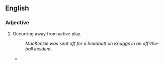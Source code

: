 ==English==

===Adjective===
{{en-adj}}

# {{context|sports|of an incident or foul}} Occurring away from active play.
#: ''MacKenzie was sent off for a headbutt on Knaggs in an off-the-ball incident.''
#*{{quote-news
|year=2010
|date=December 29
|author=Mark Vesty
|title=Wigan 2 - 2 Arsenal
|work=BBC
|url=http://news.bbc.co.uk/sport1/hi/football/eng_prem/9322845.stm
|page=
|passage=An '''off the ball''' incident led to N'Zogbia confronting Wilshere before leaning his head into the Englishman and giving referee Lee Probert no choice but to show the red card. }}

{{count page|[[Wiktionary:Page count]]}}